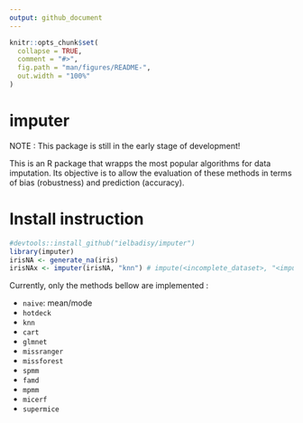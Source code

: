 ```yaml
---
output: github_document
---
```


<!-- README.md is generated from README.Rmd. Please edit that file -->

```r
knitr::opts_chunk$set(
  collapse = TRUE,
  comment = "#>",
  fig.path = "man/figures/README-",
  out.width = "100%"
)
```
# imputer


NOTE : This package is still in the early stage of development! 

This is an R package that wrapps the most popular algorithms for data imputation. Its objective is to allow the evaluation of these methods in terms of bias (robustness) and prediction (accuracy). 

# Install instruction

```r
#devtools::install_github("ielbadisy/imputer")
library(imputer)
irisNA <- generate_na(iris)
irisNAx <- imputer(irisNA, "knn") # impute(<incomplete_dataset>, "<imputation_method>"), see bellow the available options
```

Currently, only the methods bellow are implemented :

   * `naive`: mean/mode   
   * `hotdeck`
   * `knn` 
   * `cart`
   * `glmnet`
   * `missranger`
   * `missforest`
   * `spmm`
   * `famd`
   * `mpmm`
   * `micerf`
   * `supermice`
